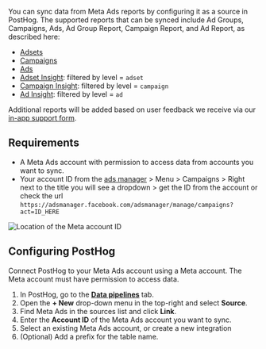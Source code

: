 You can sync data from Meta Ads reports by configuring it as a source in PostHog. The supported reports that can be synced include Ad Groups, Campaigns, Ads, Ad Group Report, Campaign Report, and Ad Report, as described here:

- [Adsets](https://developers.facebook.com/docs/marketing-api/reference/ad-account/adsets/)
- [Campaigns](https://developers.facebook.com/docs/marketing-api/reference/ad-account/campaigns/)
- [Ads](https://developers.facebook.com/docs/marketing-api/reference/ad-account/ads/)
- [Adset Insight](https://developers.facebook.com/docs/marketing-api/reference/ad-account/insights/): filtered by level = `adset`
- [Campaign Insight](https://developers.facebook.com/docs/marketing-api/reference/ad-account/insights/): filtered by level = `campaign`
- [Ad Insight](https://developers.facebook.com/docs/marketing-api/reference/ad-account/insights/): filtered by level = `ad`

Additional reports will be added based on user feedback we receive via our [in-app support form](https://app.posthog.com/#panel=support%3Afeedback%3Adata_warehouse%3Alow%3Atrue).

## Requirements

- A Meta Ads account with permission to access data from accounts you want to sync.
- Your account ID from the [ads manager](https://adsmanager.facebook.com/) > Menu > Campaigns > Right next to the title you will see a dropdown > get the ID from the account or check the url `https://adsmanager.facebook.com/adsmanager/manage/campaigns?act=ID_HERE`

![Location of the Meta account ID](https://res.cloudinary.com/dmukukwp6/image/upload/w_500,c_limit,q_auto,f_auto/Screenshot_2025_09_30_at_2_14_45_PM_ecce1881cf.png)

## Configuring PostHog

Connect PostHog to your Meta Ads account using a Meta account. The Meta account must have permission to access data.

1. In PostHog, go to the **[Data pipelines](https://app.posthog.com/pipeline/sources)** tab.
2. Open the **+ New** drop-down menu in the top-right and select **Source**.
3. Find Meta Ads in the sources list and click **Link**.
4. Enter the **Account ID** of the Meta Ads account you want to sync.
5. Select an existing Meta Ads account, or create a new integration
6. (Optional) Add a prefix for the table name.
